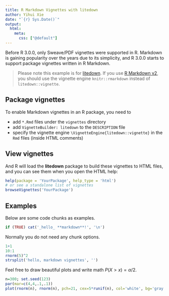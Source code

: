 ```yaml
---
title: R Markdown Vignettes with litedown
author: Yihui Xie
date: "`{r} Sys.Date()`"
output:
  html:
    meta:
      css: ["@default"]
---
```


<!--
%\VignetteEngine{litedown::vignette}
%\VignetteIndexEntry{R Markdown Vignettes with litedown}
-->

Before R 3.0.0, only Sweave/PDF vignettes were supported in R. Markdown is gaining popularity over the years due to its simplicity, and R 3.0.0 starts to support package vignettes written in R Markdown.

> Please note this example is for [litedown](https://cran.r-project.org/package=litedown). If you use [R Markdown v2](https://rmarkdown.rstudio.com), you should use the vignette engine `knitr::rmarkdown` instead of `litedown::vignette`.

## Package vignettes

To enable Markdown vignettes in an R package, you need to

- add `*.Rmd` files under the `vignettes` directory
- add `VignetteBuilder: litedown` to the `DESCRIPTION` file
- specify the vignette engine `\VignetteEngine{litedown::vignette}` in the `Rmd` files (inside HTML comments)

## View vignettes

And R will load the **litedown** package to build these vignettes to HTML files, and you can see them when you open the HTML help:

```r
help(package = 'YourPackage', help_type = 'html')
# or see a standalone list of vignettes
browseVignettes('YourPackage')
```

## Examples

Below are some code chunks as examples.

```r
if (TRUE) cat('_hello_ **markdown**!', '\n')
```

Normally you do not need any chunk options.

```r
1+1
10:1
rnorm(5)^2
strsplit('hello, markdown vignettes', '')
```

Feel free to draw beautiful plots and write math $P(X>x)=\alpha/2$.

```r
n=300; set.seed(123)
par(mar=c(4,4,.1,.1))
plot(rnorm(n), rnorm(n), pch=21, cex=5*runif(n), col='white', bg='gray')
```
